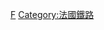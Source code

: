 {{Catnav|頁面分類|各種主題的頁面分類|按國家分類|各國交通|法國交通|法國铁路}}
{{Catnav|頁面分類|各種主題的頁面分類|按國家分類|各國交通|各國鐵路|法國铁路}}
{{Catnav|頁面分類|人类社会|交通|铁路|铁路公司}}

[[Category:各國鐵路公司|F]]
[[Category:法國鐵路|Category:法國鐵路]]